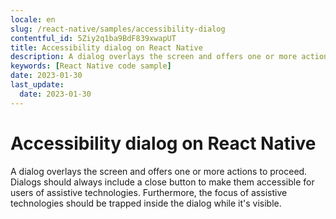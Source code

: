 ```yaml
---
locale: en
slug: /react-native/samples/accessibility-dialog
contentful_id: 5Ziy2q1ba9BdF839xwapUT
title: Accessibility dialog on React Native
description: A dialog overlays the screen and offers one or more actions to proceed.
keywords: [React Native code sample]
date: 2023-01-30
last_update:
  date: 2023-01-30
---
```


# Accessibility dialog on React Native

A dialog overlays the screen and offers one or more actions to proceed. Dialogs should always include a close button to make them accessible for users of assistive technologies. Furthermore, the focus of assistive technologies should be trapped inside the dialog while it's visible.

<CodeSample id="accessibility-dialog" locale="en" platform="react native"/>
